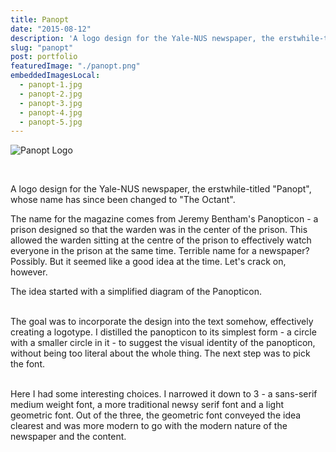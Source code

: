 ```yaml
---
title: Panopt
date: "2015-08-12"
description: 'A logo design for the Yale-NUS newspaper, the erstwhile-titled "Panopt", whose name has since been changed to "The Octant"'
slug: "panopt"
post: portfolio
featuredImage: "./panopt.png"
embeddedImagesLocal:
  - panopt-1.jpg
  - panopt-2.jpg
  - panopt-3.jpg
  - panopt-4.jpg
  - panopt-5.jpg
---
```



![Panopt Logo](./panopt.png)

<br />

A logo design for the Yale-NUS newspaper, the erstwhile-titled "Panopt", whose name has since been changed to "The Octant".

The name for the magazine comes from Jeremy Bentham's Panopticon - a prison designed so that the warden was in the center of the prison. This allowed the warden sitting at the centre of the prison to effectively watch everyone in the prison at the same time. Terrible name for a newspaper? Possibly. But it seemed like a good idea at the time. Let's crack on, however.

The idea started with a simplified diagram of the Panopticon.

<div className="flex rounded-lg overflow-hidden">
  <GatsbyImage
    className="w-full h-full"
    image={getImage(
      props.data.mdx.frontmatter.embeddedImagesLocal[0]?.childImageSharp
        ?.gatsbyImageData
    )}
    style={{ mixBlendMode: "multiply" }}
  />
  <GatsbyImage
    className="w-full h-full"
    image={getImage(
      props.data.mdx.frontmatter.embeddedImagesLocal[1]?.childImageSharp
        ?.gatsbyImageData
    )}
    style={{ mixBlendMode: "multiply" }}
  />
</div>
<br />
The goal was to incorporate the design into the text somehow, effectively
creating a logotype. I distilled the panopticon to its simplest form - a circle
with a smaller circle in it - to suggest the visual identity of the panopticon,
without being too literal about the whole thing. The next step was to pick the
font.

<div className="flex rounded-lg overflow-hidden">
  <GatsbyImage
    className="h-full w-full"
    image={getImage(
      props.data.mdx.frontmatter.embeddedImagesLocal[2]?.childImageSharp
        ?.gatsbyImageData
    )}
    style={{ mixBlendMode: "multiply" }}
  />
  <GatsbyImage
    className="h-full w-full"
    image={getImage(
      props.data.mdx.frontmatter.embeddedImagesLocal[3]?.childImageSharp
        ?.gatsbyImageData
    )}
    style={{ mixBlendMode: "multiply" }}
  />
  <GatsbyImage
    className="h-full w-full "
    image={getImage(
      props.data.mdx.frontmatter.embeddedImagesLocal[4]?.childImageSharp
        ?.gatsbyImageData
    )}
    style={{ mixBlendMode: "multiply" }}
  />
</div>
<br />

Here I had some interesting choices. I narrowed it down to 3 - a sans-serif medium weight font, a more traditional newsy serif font and a light geometric font. Out of the three, the geometric font conveyed the idea clearest and was more modern to go with the modern nature of the newspaper and the content.

<br />
